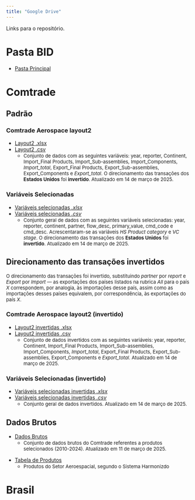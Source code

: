 ```yaml
---
title: "Google Drive"
---
```


Links para o repositório.

# Pasta BID

* <a href="https://drive.google.com/drive/folders/1HuwP5g7SQifTCrrgfhSzAjyBsuhrMyo2?usp=sharing" target="_blank">Pasta Principal</a> 

 <!-- 
* <a href=" " target="_blank"> NOME  </a> 
<font size="2">    
   * </font>
  -->

# Comtrade 


## Padrão 
### Comtrade Aerospace layout2
<!-- Layout2 -->
* <a href="https://docs.google.com/spreadsheets/d/1Uow6BZ98vsTBwlBUSMuSCC_4Lt9GP4ok/edit?usp=sharing&ouid=115921025860185030171&rtpof=true&sd=true" target="_blank"> Layout2 .xlsx  </a>
* <a href="https://drive.google.com/file/d/18lB4iHC7YeWHWB0tPkGMQcrsRxCzzYtY/view?usp=sharing" target="_blank"> Layout2 .csv  </a> 
<font size="2">    
   * Conjunto de dados com as seguintes variáveis: year, reporter, Continent, Import_Final Products, Import_Sub-assemblies, Import_Components, *Import_total*, Export_Final Products, Export_Sub-assemblies, Export_Components e *Export_total*.  O direcionamento das transações  dos **Estados Unidos** foi **invertido**. Atualizado em 14 de março de 2025.   </font>

### Variáveis Selecionadas
<!--Variáveis selecionadas --> 
* <a href="https://docs.google.com/spreadsheets/d/1HzUIO6WeNEy3rT0vGBBdTfiUP3qTelw_/edit?usp=sharing&ouid=115921025860185030171&rtpof=true&sd=true" target="_blank"> Variáveis selecionadas *.xlsx*  </a> 
* <a href="https://drive.google.com/file/d/1AbCCYnnNsurmO24erkzHvKa3MAwzDNEt/view?usp=sharing" target="_blank"> Variáveis selecionadas *.csv*  </a> 
 <font size="2">
  * Conjunto geral de dados com as seguintes variáveis selecionadas: year, reporter, continent, partner, flow_desc, primary_value, cmd_code e cmd_desc.  Acrescentaram-se as variáveis *HS Product category* e *VC stage*. O direcionamento das transações  dos **Estados Unidos** foi **invertido**. Atualizado em 14 de março de 2025. </font>

## Direcionamento das transações invertidos

<font size="2">
O direcionamento das transações foi invertido, substituindo *partner* por *report* e *Export* por *Import* — as exportações dos países listados na rubrica *All* para o país *X* correspondem, por analogia, às importações desse país, assim como as importações desses países equivalem, por correspondência, às exportações do país *X*. </font>

### Comtrade Aerospace layout2 (invertido)


<!-- Layout2 invertidas-->
* <a href="https://docs.google.com/spreadsheets/d/1OE9jCTks1WbcAOtkyaqC1DgBR9x2D-8V/edit?usp=sharing&ouid=115921025860185030171&rtpof=true&sd=true" target="_blank"> Layout2  invertidas .xlsx  </a>
* <a href="https://drive.google.com/file/d/1fFyl6EIWETFjJssi4dnKyHz5HUoUq5YD/view?usp=sharing" target="_blank"> Layout2 invertidas .csv  </a> 
<font size="2">    
   * Conjunto de dados invertidos com as seguintes variáveis: year, reporter, Continent, Import_Final Products, Import_Sub-assemblies, Import_Components, *Import_total*, Export_Final Products, Export_Sub-assemblies, Export_Components e *Export_total*. Atualizado em 14 de março de 2025.   </font>

### Variáveis Selecionadas (invertido)

<!--Variáveis selecionadas invertidas -->  
* <a href="https://docs.google.com/spreadsheets/d/1S4aCKMIaG9SVeRpEVF_YkxjmSNKg14Xd/edit?usp=sharing&ouid=115921025860185030171&rtpof=true&sd=true" target="_blank"> Variáveis selecionadas invertidas *.xlsx*   </a> 
* <a href="https://drive.google.com/file/d/1d1TCifWYgLlx601dxBJmlIfUWAs3GGrk/view?usp=sharing" target="_blank"> Variáveis selecionadas  invertidas *.csv* </a> 
 <font size="2">
  * Conjunto geral de dados invertidos.   Atualizado em 14 de março de 2025. </font>  
 
## Dados Brutos
  
<!-- Dados Brutos -->  
* <a href="https://docs.google.com/spreadsheets/d/1vSJQdnOZQSaVxDfElB6VijEvbHVZcFF8/edit?usp=sharing&ouid=115921025860185030171&rtpof=true&sd=true" target="_blank"> Dados Brutos  </a>  
 <font size="2">
  * Conjunto de dados brutos do Comtrade referentes a produtos selecionados (2010-2024). Atualizado em 11 de março de 2025.  </font> 
  
<!-- Tabela de Produtos -->  
* <a href="https://docs.google.com/spreadsheets/d/10RizlAQk30KUD_zBbpyVKwO-rGgm1zVp/edit?usp=sharing&ouid=115921025860185030171&rtpof=true&sd=true" target="_blank"> Tabela de Produtos  </a>  
 <font size="2">
  * Produtos do Setor Aeroespacial, segundo o Sistema Harmonizdo </font>
 

# Brasil





  
 <!-- 
* <a href=" " target="_blank"> NOME  </a> 
<font size="2">    
   * </font>
  -->
  
  